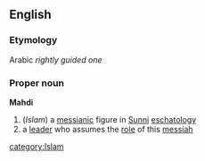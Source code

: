 ==English==
===Etymology===
Arabic ''rightly guided one''
===Proper noun===
{{wikipedia}}
'''Mahdi'''
#(''Islam'') a [[messianic]] figure in [[Sunni]] [[eschatology]]
# a [[leader]] who assumes the [[role]] of this [[messiah]]
[[category:Islam]]